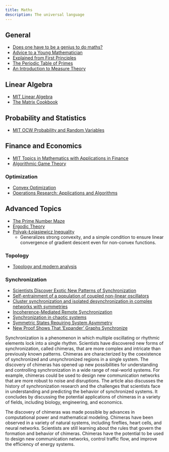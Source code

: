 ```yaml
---
title: Maths
description: The universal language
---
```


## General

- [Does one have to be a genius to do maths?](https://terrytao.wordpress.com/career-advice/does-one-have-to-be-a-genius-to-do-maths/)
- [Advice to a Young Mathematician](https://assets.press.princeton.edu/releases/gowers/gowers_VIII_6.pdf)
- [Explained from First Principles](https://explained-from-first-principles.com/)
- [The Periodic Table of Primes](https://papers.ssrn.com/sol3/papers.cfm?abstract_id=4742238)
- [An Introduction to Measure Theory](https://www.stat.rice.edu/~dobelman/courses/texts/qualify/Measure.Theory.Tao.pdf)

## Linear Algebra

- [MIT Linear Algebra](https://ocw.mit.edu/courses/18-06sc-linear-algebra-fall-2011)
- [The Matrix Cookbook](https://www.math.uwaterloo.ca/~hwolkowi/matrixcookbook.pdf)

## Probability and Statistics

- [MIT OCW Probability and Random Variables](https://ocw.mit.edu/courses/18-440-probability-and-random-variables-spring-2014)

## Finance and Economics

- [MIT Topics in Mathematics with Applications in Finance](https://ocw.mit.edu/courses/18-s096-topics-in-mathematics-with-applications-in-finance-fall-2013/pages/syllabus/)
- [Algorithmic Game Theory](https://www.cs.cmu.edu/~sandholm/cs15-892F13/algorithmic-game-theory.pdf)

### Optimization

- [Convex Optimization](https://web.stanford.edu/~boyd/cvxbook/bv_cvxbook.pdf)
- [Operations Research: Applications and Algorithms](https://web.stanford.edu/~boyd/cvxbook/bv_cvxbook.pdf)


## Advanced Topics

- [The Prime Number Maze](https://www.fq.math.ca/Scanned/40-3/paulsen.pdf)
- [Ergodic Theory](https://math.berkeley.edu/~fengt/ergodic_theory.pdf)
- [Polyak-Łojasiewicz Inequality](https://t.co/dfTWCrCBXC) 
    - Generalizes strong convexity, and a simple condition to ensure linear convergence of gradient descent even for non-convex functions.

### Topology

- [Topology and modern analysis](https://online.fliphtml5.com/avac/ixfy/#p=4)


### Synchronization

- [Scientists Discover Exotic New Patterns of Synchronization](https://www.quantamagazine.org/physicists-discover-exotic-patterns-of-synchronization-20190404/)
- [Self-entrainment of a population of coupled non-linear oscillators](https://link.springer.com/chapter/10.1007/BFb0013365)
- [Cluster synchronization and isolated desynchronization in complex networks with symmetries](https://www.nature.com/articles/ncomms5079)
- [Incoherence-Mediated Remote Synchronization](https://arxiv.org/pdf/1703.10621.pdf)
- [Synchronization in chaotic systems](https://journals.aps.org/prl/abstract/10.1103/PhysRevLett.64.821)
- [Symmetric States Requiring System Asymmetry](https://arxiv.org/abs/1608.05419)
- [New Proof Shows That ‘Expander’ Graphs Synchronize](https://www.quantamagazine.org/new-proof-shows-that-expander-graphs-synchronize-20230724/)

Synchronization is a phenomenon in which multiple oscillating or rhythmic elements lock into a single rhythm. Scientists have discovered new forms of synchronization, called chimeras, that are more complex and intricate than previously known patterns. Chimeras are characterized by the coexistence of synchronized and unsynchronized regions in a single system. The discovery of chimeras has opened up new possibilities for understanding and controlling synchronization in a wide range of real-world systems. For example, chimeras could be used to design new communication networks that are more robust to noise and disruptions. The article also discusses the history of synchronization research and the challenges that scientists face in understanding and predicting the behavior of synchronized systems. It concludes by discussing the potential applications of chimeras in a variety of fields, including biology, engineering, and economics.

The discovery of chimeras was made possible by advances in computational power and mathematical modeling. Chimeras have been observed in a variety of natural systems, including fireflies, heart cells, and neural networks. Scientists are still learning about the rules that govern the formation and behavior of chimeras. Chimeras have the potential to be used to design new communication networks, control traffic flow, and improve the efficiency of energy systems.







